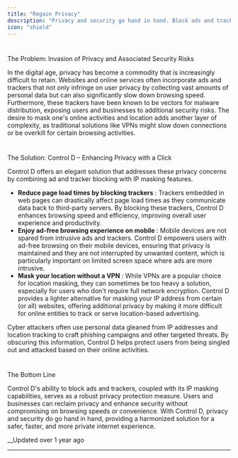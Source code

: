 ```yaml
---
title: "Regain Privacy"
description: "Privacy and security go hand in hand. Block ads and trackers that can be used to spread malware via a single click and mask your IP from some or all websites you visit."
icon: "shield"
---
```


# 

The Problem: Invasion of Privacy and Associated Security Risks

In the digital age, privacy has become a commodity that is increasingly difficult to retain. Websites and online services often incorporate ads and trackers that not only infringe on user privacy by collecting vast amounts of personal data but can also significantly slow down browsing speed. Furthermore, these trackers have been known to be vectors for malware distribution, exposing users and businesses to additional security risks. The desire to mask one's online activities and location adds another layer of complexity, as traditional solutions like VPNs might slow down connections or be overkill for certain browsing activities.

# 

The Solution: Control D – Enhancing Privacy with a Click

Control D offers an elegant solution that addresses these privacy concerns by combining ad and tracker blocking with IP masking features.

  * **Reduce page load times by blocking trackers** : Trackers embedded in web pages can drastically affect page load times as they communicate data back to third-party servers. By blocking these trackers, Control D enhances browsing speed and efficiency, improving overall user experience and productivity.
  * **Enjoy ad-free browsing experience on mobile** : Mobile devices are not spared from intrusive ads and trackers. Control D empowers users with ad-free browsing on their mobile devices, ensuring that privacy is maintained and they are not interrupted by unwanted content, which is particularly important on limited screen space where ads are more intrusive.
  * **Mask your location without a VPN** : While VPNs are a popular choice for location masking, they can sometimes be too heavy a solution, especially for users who don't require full network encryption. Control D provides a lighter alternative for masking your IP address from certain (or all) websites, offering additional privacy by making it more difficult for online entities to track or serve location-based advertising.

Cyber attackers often use personal data gleaned from IP addresses and location tracking to craft phishing campaigns and other targeted threats. By obscuring this information, Control D helps protect users from being singled out and attacked based on their online activities.

# 

The Bottom Line

Control D's ability to block ads and trackers, coupled with its IP masking capabilities, serves as a robust privacy protection measure. Users and businesses can reclaim privacy and enhance security without compromising on browsing speeds or convenience. With Control D, privacy and security do go hand in hand, providing a harmonized solution for a safer, faster, and more private internet experience.

__Updated over 1 year ago

* * *
